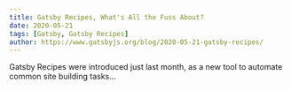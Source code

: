 ```yaml
---
title: Gatsby Recipes, What's All the Fuss About?
date: 2020-05-21
tags: [Gatsby, Gatsby Recipes]
author: https://www.gatsbyjs.org/blog/2020-05-21-gatsby-recipes/
---
```


Gatsby Recipes were introduced just last month, as a new tool to automate common site building tasks...
